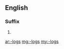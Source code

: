 {{also|logs|løgs|lögs|-logs}}
==English==

===Suffix===
{{head|en|noun plural forms}}

# {{plural of|-log|lang=en}}

[[ar:-logs]]
[[mg:-logs]]
[[my:-logs]]